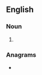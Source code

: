 ==English==

===Noun===
{{head|en|noun form}}

# {{plural of|en|freemartin}}

===Anagrams===
* {{anagrams|en|a=aeefimnrrst|interframes}}